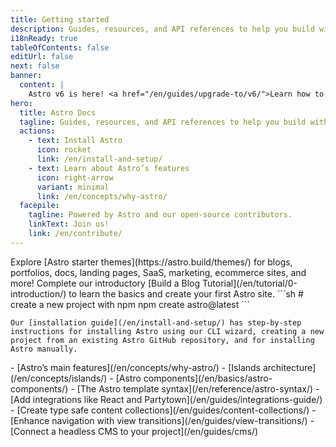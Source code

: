 ```yaml
---
title: Getting started
description: Guides, resources, and API references to help you build with Astro — the web framework for content-driven websites.
i18nReady: true
tableOfContents: false
editUrl: false
next: false
banner:
  content: |
    Astro v6 is here! <a href="/en/guides/upgrade-to/v6/">Learn how to upgrade your site</a>
hero:
  title: Astro Docs
  tagline: Guides, resources, and API references to help you build with Astro.
  actions:
    - text: Install Astro
      icon: rocket
      link: /en/install-and-setup/
    - text: Learn about Astro’s features
      icon: right-arrow
      variant: minimal
      link: /en/concepts/why-astro/
  facepile:
    tagline: Powered by Astro and our open-source contributors.
    linkText: Join us!
    link: /en/contribute/
---
```



<CardGrid>
  <Card title="What will you build with Astro?" icon="laptop">
    Explore [Astro starter themes](https://astro.build/themes/) for blogs, portfolios, docs, landing pages, SaaS, marketing, ecommerce sites, and more!
  </Card>

  <Card title="Take a guided tour" icon="star">
    Complete our introductory [Build a Blog Tutorial](/en/tutorial/0-introduction/) to learn the basics and create your first Astro site.
  </Card>

  <SplitCard title="Start a new project" icon="rocket">
    ```sh
    # create a new project with npm
    npm create astro@latest
    ```
    
    Our [installation guide](/en/install-and-setup/) has step-by-step instructions for installing Astro using our CLI wizard, creating a new project from an existing Astro GitHub repository, and for installing Astro manually.
  </SplitCard>

  <ListCard title="Learn" icon="open-book">
    - [Astro’s main features](/en/concepts/why-astro/)
    - [Islands architecture](/en/concepts/islands/)
    - [Astro components](/en/basics/astro-components/)
    - [The Astro template syntax](/en/reference/astro-syntax/)
  </ListCard>

  <ListCard title="Extend" icon="puzzle">
    - [Add integrations like React and Partytown](/en/guides/integrations-guide/)
    - [Create type safe content collections](/en/guides/content-collections/)
    - [Enhance navigation with view transitions](/en/guides/view-transitions/)
    - [Connect a headless CMS to your project](/en/guides/cms/)
  </ListCard>
</CardGrid>

<Discord title="Have a question or want to get involved?" cta="Join our Discord"/>
